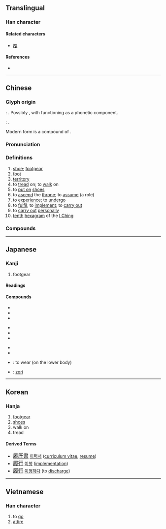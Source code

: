 {{character info/new}}
==Translingual==

===Han character===
{{Han char|rn=44|rad=尸|as=12|sn=15|four=77247|canj=SHOE|ids=⿸尸復}}

====Related characters====
* [[覆]]

====References====
* {{Han ref|kx=0303.410|dkj=07799|dj=0602.010|hdz=20980.030|uh=5C65|ud=23653|bh=BC69|bd=48233}}

----

==Chinese==
{{zh-forms|alt=𨇐}}

===Glyph origin===
{{Han etym}}
''{{w|Shuowen}}'': {{Han compound|尸|彳|夊|舟|ls=ic|t2=step|t3=foot|t4=(shoe-shaped) boat}}. Possibly {{liushu|psc|nocap=1|adj=1}}, with {{och-l|尸}} functioning as a phonetic component.

{{w|Bronze inscriptions}}: {{Han compound|眉|頁|止|舟|ls=ic|t2=person with prominent head|t3=foot|t4=shoe or (shoe-shaped) boat}}.

Modern form is a compound of {{Han compound|尸|復|t2=return}}.

===Pronunciation===
{{zh-pron
|m=lǚ
|c=lei5,leoi5
|h=pfs=lî
|md=lī/lṳ̄
|mn=lí
|w=3li
|mc=y
|oc=y
|cat=n
}}

===Definitions===
{{zh-hanzi}}

# [[shoe]]; [[footgear]]
# [[foot]]
# [[territory]]
# to [[tread]] on; to [[walk]] on
# to [[put on]] [[shoes]]
# to [[ascend]] the [[throne]]; to [[assume]] (a role)
# to [[experience]]; to [[undergo]]
# to [[fulfil]]; to [[implement]]; to [[carry out]]
# to [[carry out]] [[personally]]
# [[tenth]] [[hexagram]] of the [[I Ching]]

===Compounds===
{{zh-der|履癸|劍履|履霜之戒|履薄|如履如臨|倒履相迎|冠履倒置|履位|三千珠履|履霜|履冰|削足就履|履霜堅冰|履戴|履舄交錯|履中行善|不衫不履|弊履|履端|履霜知冰|席豐履厚|劍及履及|履險如夷|履長|履行|履薄臨深|履約|履湯蹈火|履歷|履新|履帶車|履帶|履尾|屣履造門|屣履|如履平地|履仁蹈義|履舄|冠履倒易|安常履順|履歷表|如履薄冰|冠履無爽|圯橋進履|削足適履|冠道履仁|履勘|分香賣履|冠履|履虎尾|涉艱履危|游履|潔操履|據義履方|福履|正冠納履|步履|步履如飛|木履|戴天履地|東郭履|業履|文履|監市履狶|步履維艱|涉危履險|沒海履地|福履增綏|步雪履穿|戴圓履方|杖履|珠履|操履|臨深履冰|頂天履地|踐履|跋履|范履霜|葛屨履霜|革履|鄭人買履|臨危履冰|進履之謙|臨淵履薄|縰履|鄭履|蹝履|納履決踵|草履蟲|賜履|臨深履薄|鄭崇履聲|遺簪墮履|踐冰履炭|章甫薦履|素履|躧履|賣履|繡衣朱履}}

----

==Japanese==

===Kanji===
{{ja-kanji|grade=c|rs=尸12}}

# footgear

====Readings====
{{ja-readings
|on=り
|kun=は-く, くつ-, ふ-む
}}

====Compounds====
{{top3}}
* {{ja-r|履行|りこう}}
* {{ja-r|履修|りしゅう}}
* {{ja-r|履新|りしん}}
{{mid3}}
* {{ja-r|履践|りせん}}
* {{ja-r|履端|りたん}}
* {{ja-r|履道応乾|りどうおうけん}}
{{mid3}}
* {{ja-r|履約|りやく}}
* {{ja-r|履歴|りれき}}
* {{ja-r|履く|はく}}: to wear (on the lower body)
* {{ja-r|草履|ぞうり}}: [[zori]]
{{bottom}}

----

==Korean==

===Hanja===
{{ko-hanja|hangeul=리|rv=ri|mr=ri}}

# [[footgear]]
# [[shoes]]
# walk on
# tread

====Derived Terms====

* <big>[[履歷書]]</big> [[이력서]] ([[curriculum vitae]], [[resume]])
* <big>[[履行]]</big> [[이행]] ([[implementation]])
* <big>[[履行]]</big> [[이행하다]] (to [[discharge]])

----

==Vietnamese==

===Han character===
{{vi-hantu|[[giầy]], [[giày]], [[lí]]|rs=尸12}}

# to [[go]]
# [[attire]]